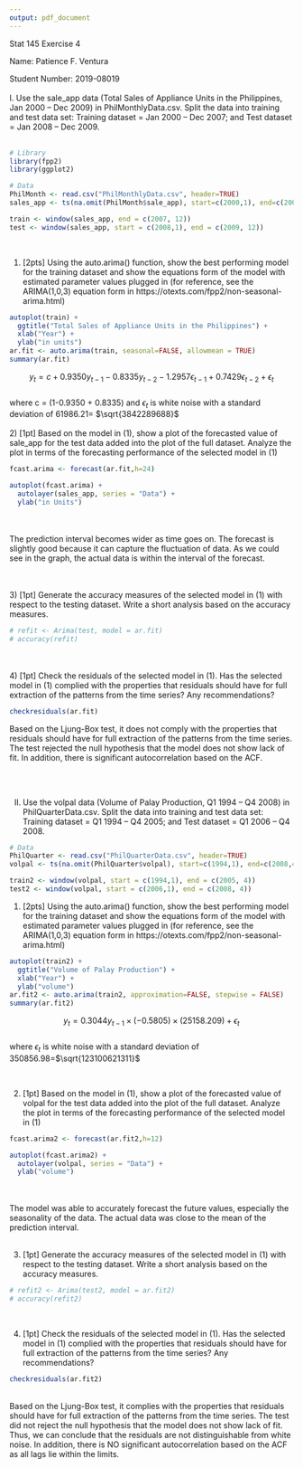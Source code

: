 ```yaml
---
output: pdf_document
---
```

Stat 145 Exercise 4

Name: Patience F. Ventura

Student Number: 2019-08019
\
\
I. Use the sale_app data (Total Sales of Appliance Units in the Philippines, Jan 2000 – Dec 2009) in PhilMonthlyData.csv. Split the data into training and test data set: 
Training dataset = Jan 2000 – Dec 2007; and 
Test dataset = Jan 2008 – Dec 2009.
\
\

```r
# Library
library(fpp2)
library(ggplot2)

# Data
PhilMonth <- read.csv("PhilMonthlyData.csv", header=TRUE)
sales_app <- ts(na.omit(PhilMonth$sale_app), start=c(2000,1), end=c(2009,12), frequency=12)

train <- window(sales_app, end = c(2007, 12))
test <- window(sales_app, start = c(2008,1), end = c(2009, 12))
```
\

1)	[2pts] Using the auto.arima() function, show the best performing model for the training dataset and show the equations form of the model with estimated parameter values plugged in (for reference, see the ARIMA(1,0,3) equation form in https://otexts.com/fpp2/non-seasonal-arima.html)

```r
autoplot(train) + 
  ggtitle("Total Sales of Appliance Units in the Philippines") + 
  xlab("Year") +
  ylab("in units")
ar.fit <- auto.arima(train, seasonal=FALSE, allowmean = TRUE)
summary(ar.fit)
```

$$  y_t = c+ 0.9350y_{t-1}-0.8335y_{t-2}-1.2957\epsilon_{t-1}+0.7429\epsilon_{t-2} + \epsilon_t $$
\
where c =  (1-0.9350 + 0.8335) and $\epsilon_t$ is white noise with a standard deviation of  61986.21= $\sqrt{3842289688}$
\
\
2)	[1pt] Based on the model in (1), show a plot of the forecasted value of sale_app for the test data added into the plot of the full dataset. Analyze the plot in terms of the forecasting performance of the selected model in (1)
```r
fcast.arima <- forecast(ar.fit,h=24)

autoplot(fcast.arima) +
  autolayer(sales_app, series = "Data") +
  ylab("in Units")
```
\
\
The prediction interval becomes wider as time goes on. The forecast is slightly good because it can capture the fluctuation of data. As we could see in the graph, the actual data is within the interval of the forecast.

\
\
3)	[1pt] Generate the accuracy measures of the selected model in (1) with respect to the testing dataset. Write a short analysis based on the accuracy measures.
```r
# refit <- Arima(test, model = ar.fit)
# accuracy(refit)
```
\
\
4)	[1pt] Check the residuals of the selected model in (1). Has the selected model in (1) complied with the properties that residuals should have for full extraction of the patterns from the time series? Any recommendations?
```r
checkresiduals(ar.fit)
```
Based on the Ljung-Box test, it does not comply with the properties that residuals should have for full extraction of the patterns from the time series. The test rejected the null hypothesis that the model does not show lack of fit. In addition, there is significant autocorrelation based on the ACF.


\
\

II. Use the volpal data (Volume of Palay Production, Q1 1994 – Q4 2008) in PhilQuarterData.csv. Split the data into training and test data set: 
Training dataset = Q1 1994 – Q4 2005; and 
Test dataset = Q1 2006 – Q4 2008.

```r
# Data
PhilQuarter <- read.csv("PhilQuarterData.csv", header=TRUE)
volpal <- ts(na.omit(PhilQuarter$volpal), start=c(1994,1), end=c(2008,4), frequency=4)

train2 <- window(volpal, start = c(1994,1), end = c(2005, 4))
test2 <- window(volpal, start = c(2006,1), end = c(2008, 4))
```

1)	[2pts] Using the auto.arima() function, show the best performing model for the training dataset and show the equations form of the model with estimated parameter values plugged in (for reference, see the ARIMA(1,0,3) equation form in https://otexts.com/fpp2/non-seasonal-arima.html)

```r
autoplot(train2) + 
  ggtitle("Volume of Palay Production") + 
  xlab("Year") +
  ylab("volume")
ar.fit2 <- auto.arima(train2, approximation=FALSE, stepwise = FALSE)
summary(ar.fit2)
```
$$ y_t = 0.3044y_{t-1} \times (-0.5805)\times(25158.209) +\epsilon_t$$
\
where $\epsilon_t$ is  white noise with a standard deviation of 350856.98=$\sqrt{123100621311}$

\

2)	[1pt] Based on the model in (1), show a plot of the forecasted value of volpal for the test data added into the plot of the full dataset. Analyze the plot in terms of the forecasting performance of the selected model in (1)
```r
fcast.arima2 <- forecast(ar.fit2,h=12)

autoplot(fcast.arima2) +
  autolayer(volpal, series = "Data") +
  ylab("volume")
```
\
\
The model was able to accurately forecast the future values, especially the seasonality of the data. The actual data was close to the mean of the prediction interval.
\
\

3)	[1pt] Generate the accuracy measures of the selected model in (1) with respect to the testing dataset. Write a short analysis based on the accuracy measures.
```r
# refit2 <- Arima(test2, model = ar.fit2)
# accuracy(refit2)
```
\

4)	[1pt] Check the residuals of the selected model in (1). Has the selected model in (1) complied with the properties that residuals should have for full extraction of the patterns from the time series? Any recommendations?
```r
checkresiduals(ar.fit2)
```
\
Based on the Ljung-Box test, it complies with the properties that residuals should have for full extraction of the patterns from the time series. The test did not reject the null hypothesis that the model does not show lack of fit. Thus, we can conclude that the residuals are not distinguishable from white noise. In addition, there is NO significant autocorrelation based on the ACF as all lags lie within the limits.

